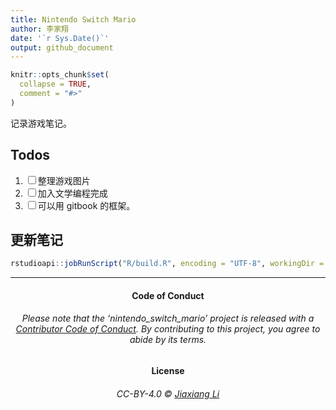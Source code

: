 ```yaml
---
title: Nintendo Switch Mario
author: 李家翔
date: '`r Sys.Date()`'
output: github_document
---
```


<!-- README.md is generated from README.Rmd. Please edit that file -->

```r
knitr::opts_chunk$set(
  collapse = TRUE,
  comment = "#>"
)
```

记录游戏笔记。

## Todos

1. [ ] 整理游戏图片
1. [ ] 加入文学编程完成
1. [ ] 可以用 gitbook 的框架。

## 更新笔记

```r
rstudioapi::jobRunScript("R/build.R", encoding = "UTF-8", workingDir = ".")
```

***

<h4 align="center">**Code of Conduct**</h4>

<h6 align="center">Please note that the 'nintendo_switch_mario' project is released with a
[Contributor Code of Conduct](CODE_OF_CONDUCT.md).
By contributing to this project, you agree to abide by its terms.</h6>

<h4 align="center">**License**</h4>

<h6 align="center">CC-BY-4.0 &copy; [Jiaxiang Li](LICENSE.md)</h6>

